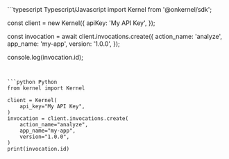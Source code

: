 <CodeGroup>
```typescript Typescript/Javascript
import Kernel from '@onkernel/sdk';

const client = new Kernel({
  apiKey: 'My API Key',
});

const invocation = await client.invocations.create({
  action_name: 'analyze',
  app_name: 'my-app',
  version: '1.0.0',
});

console.log(invocation.id);
```


```python Python
from kernel import Kernel

client = Kernel(
    api_key="My API Key",
)
invocation = client.invocations.create(
    action_name="analyze",
    app_name="my-app",
    version="1.0.0",
)
print(invocation.id)
```
</CodeGroup>
